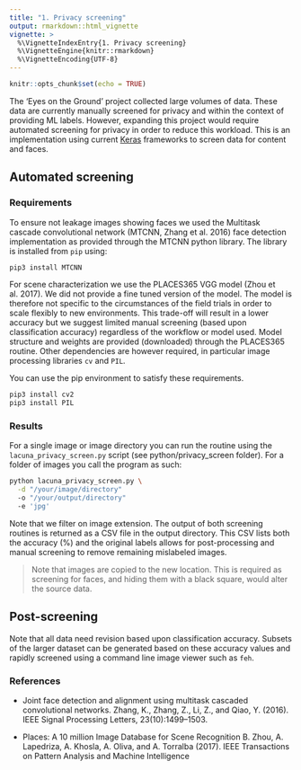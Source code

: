 ```yaml
---
title: "1. Privacy screening"
output: rmarkdown::html_vignette
vignette: >
  %\VignetteIndexEntry{1. Privacy screening}
  %\VignetteEngine{knitr::rmarkdown}
  %\VignetteEncoding{UTF-8}
---
```


```r
knitr::opts_chunk$set(echo = TRUE)
```

The 'Eyes on the Ground' project collected large volumes of data. These data are currently manually screened for privacy and within the context of providing ML labels. However, expanding this project would require automated screening for privacy in order to reduce this workload. This is an implementation using current [Keras](https://keras.io) frameworks to screen data for content and faces.

## Automated screening

### Requirements

To ensure not leakage images showing faces we used the Multitask cascade convolutional network (MTCNN, Zhang et al. 2016) face detection implementation as provided through the MTCNN python library. The library is installed from `pip` using:

```bash
pip3 install MTCNN
```

For scene characterization we use the PLACES365 VGG model (Zhou et al. 2017). We did not provide a fine tuned version of the model. The model is therefore not specific to the circumstances of the field trials in order to scale flexibly to new environments. This trade-off will result in a lower accuracy but we suggest limited manual screening (based upon classification accuracy) regardless of the workflow or model used. Model structure and weights are provided (downloaded) through the PLACES365 routine. Other dependencies are however required, in particular image processing libraries `cv` and `PIL`.

You can use the pip environment to satisfy these requirements.

```bash
pip3 install cv2
pip3 install PIL
```

### Results

For a single image or image directory you can run the routine using the `lacuna_privacy_screen.py` script (see python/privacy_screen folder). For a folder of images you call the program as such:

```bash
python lacuna_privacy_screen.py \
  -d "/your/image/directory"
  -o "/your/output/directory"
  -e 'jpg'
```

Note that we filter on image extension. The output of both screening routines is returned as a CSV file in the output directory. This CSV lists both the accuracy (%) and the original labels allows for post-processing and manual screening to remove remaining mislabeled images.

> Note that images are copied to the new location. This is required as screening for faces, and hiding them with a black square, would alter the source data.

## Post-screening

Note that all data need revision based upon classification accuracy. Subsets of the larger dataset can be generated based on these accuracy values and rapidly screened using a command line image viewer such as `feh`.

### References

- Joint face detection and alignment using multitask cascaded convolutional networks. Zhang, K., Zhang, Z., Li, Z., and Qiao, Y. (2016). IEEE Signal Processing Letters, 23(10):1499–1503.

- Places: A 10 million Image Database for Scene Recognition
B. Zhou, A. Lapedriza, A. Khosla, A. Oliva, and A. Torralba (2017).
IEEE Transactions on Pattern Analysis and Machine Intelligence